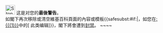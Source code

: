 <div style=clear: both></div>[[Image:Stop hand nuvola.svg|30px|alt=|link=]] 这是对您的'''最後警告'''。<br />如閣下再次移除或清空維基百科頁面的內容或模板{{<includeonly>safesubst:</includeonly>#if:{{{1|}}}|，如您在[[:{{{1}}}]]中的<span class="plainlinks">[{{{2}}} 此类编辑]</span>}}，閣下將會遭到[[Wikipedia:封禁方針|封禁]]。 <!-- Template:Huggle/warn-delete-4 --><!-- Template:Uw-delete4 -->~~<noinclude></noinclude>~~<noinclude>

{{Huggle/TemplateNotice|series = uw-delete|s1 = uw-d4|s2 = uw-b4|max = 4im}}

</noinclude>